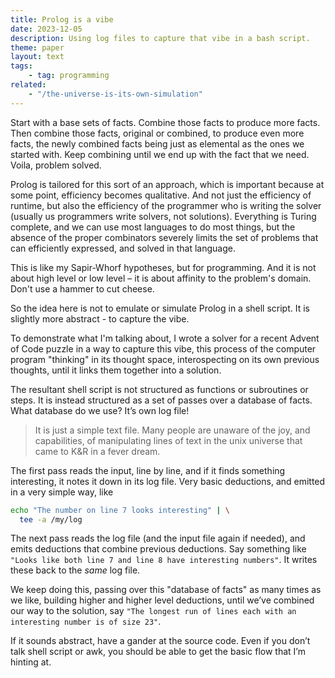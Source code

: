 ```yaml
---
title: Prolog is a vibe
date: 2023-12-05
description: Using log files to capture that vibe in a bash script.
theme: paper
layout: text
tags:
    - tag: programming
related:
    - "/the-universe-is-its-own-simulation"
---
```



Start with a base sets of facts. Combine those facts to produce more facts. Then
combine those facts, original or combined, to produce even more facts, the newly
combined facts being just as elemental as the ones we started with. Keep
combining until we end up with the fact that we need. Voila, problem solved.

Prolog is tailored for this sort of an approach, which is important because at
some point, efficiency becomes qualitative. And not just the efficiency of
runtime, but also the efficiency of the programmer who is writing the solver
(usually us programmers write solvers, not solutions). Everything is Turing
complete, and we can use most languages to do most things, but the absence of
the proper combinators severely limits the set of problems that can efficiently
expressed, and solved in that language.

This is like my Sapir-Whorf hypotheses, but for programming. And it is not about
high level or low level – it is about affinity to the problem's domain. Don't
use a hammer to cut cheese.

So the idea here is not to emulate or simulate Prolog in a shell script. It is
slightly more abstract - to capture the vibe.

To demonstrate what I'm talking about, I wrote a solver for a recent Advent of
Code puzzle <RefLink href="https://adventofcode.com/2023/day/3" /> in a way to
capture this vibe, this process of the computer program "thinking" in its
thought space, interospecting on its own previous thoughts, until it links them
together into a solution.

The <ExternalLinkWithIcon
href="https://github.com/mnvr/advent-of-code-2023/blob/main/03.az.sh">resultant
shell script</ExternalLinkWithIcon> is not structured as functions or
subroutines or steps. It is instead structured as a set of passes over a
database of facts. What database do we use? It’s own log file!

> It is just a simple text file. Many people are unaware of the joy, and
> capabilities, of manipulating lines of text in the unix universe that came to
> K&R in a fever dream.

The first pass reads the input, line by line, and if it finds something
interesting, it notes it down in its log file. Very basic deductions, and
emitted in a very simple way, like

```sh
echo "The number on line 7 looks interesting" | \
  tee -a /my/log
```

The next pass reads the log file (and the input file again if needed), and emits
deductions that combine previous deductions. Say something like `"Looks like
both line 7 and line 8 have interesting numbers"`. It writes these back to the
_same_ log file.

We keep doing this, passing over this "database of facts" as many times as we
like, building higher and higher level deductions, until we’ve combined our way
to the solution, say `"The longest run of lines each with an interesting number
is of size 23"`.

If it sounds abstract, have a <ExternalLinkWithIcon
href="https://github.com/mnvr/advent-of-code-2023/blob/main/03.az.sh">gander at
the source code</ExternalLinkWithIcon>. Even if you don’t talk shell script or
awk, you should be able to get the basic flow that I’m hinting at.
